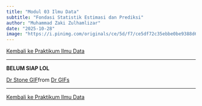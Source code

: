 ```yaml
---
title: "Modul 03 Ilmu Data"
subtitle: "Fondasi Statistik Estimasi dan Prediksi"
author: "Muhammad Zaki Zulhamlizar"
date: "2025-10-28"
image: "https://i.pinimg.com/originals/ce/5d/f7/ce5df72c35ebbe0be9388d6cc610f498.gif"
---
```


<a href="../ildat2025.qmd" class="btn btn-outline-primary mb-4">
<i class="fa-solid fa-arrow-left"></i> Kembali ke Praktikum Ilmu Data
</a>

---

<!-- Isi modul -->

**BELUM SIAP LOL**

<div class="tenor-gif-embed" data-postid="5211926416949197849" data-share-method="host" data-aspect-ratio="1.02469" data-width="50%"><a href="https://tenor.com/view/dr-stone-senkuu-tongue-gif-5211926416949197849">Dr Stone GIF</a>from <a href="https://tenor.com/search/dr-gifs">Dr GIFs</a></div> <script type="text/javascript" async src="https://tenor.com/embed.js"></script>

---

<a href="../ildat2025.qmd" class="btn btn-outline-primary mb-4">
<i class="fa-solid fa-arrow-left"></i> Kembali ke Praktikum Ilmu Data
</a>